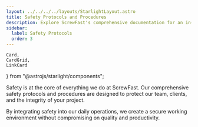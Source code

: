 ```yaml
---
layout: ../../../../layouts/StarlightLayout.astro
title: Safety Protocols and Procedures
description: Explore ScrewFast's comprehensive documentation for an in-depth look at our premium tools and construction services. 
sidebar:
  label: Safety Protocols
  order: 3
---
```


    Card,
    CardGrid,
    LinkCard
} from "@astrojs/starlight/components";

Safety is at the core of everything we do at ScrewFast. Our comprehensive safety protocols and procedures are designed to protect our team, clients, and the integrity of your project.

<Card title="Key features of our safety commitment include:"></Card>

<LinkCard
  title="Rigorous safety training for all personnel"
  href="en/guides/getting-started"
/>

<CardGrid>
  <LinkCard title="Regular safety audits and compliance checks" href="en/guides/getting-started" />
  <LinkCard title="Emergency response plans and drills" href="en/guides/getting-started" />
</CardGrid>

By integrating safety into our daily operations, we create a secure working environment without compromising on quality and productivity.